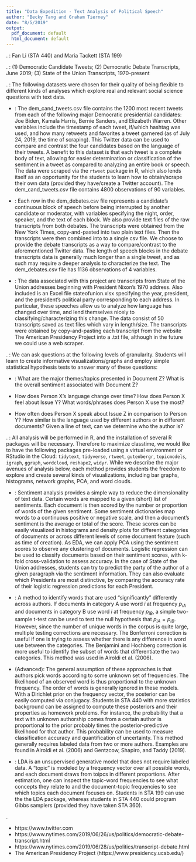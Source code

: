```yaml
---
title: "Data Expedition - Text Analysis of Political Speech"
author: "Becky Tang and Graham Tierney"
date: "8/5/2019"
output:
  pdf_document: default
  html_document: default
---
```

\noindent 1. \textbf{Sponsoring faculty members}: Fan Li (STA 440) and Maria Tackett (STA 199)
  
\noindent 2. \textbf{Title of datasets}: (1) Democratic Candidate Tweets; (2) Democratic Debate Transcripts, June 2019; (3) State of the Union Transcripts, 1970-present
  
\noindent 3. \textbf{Description}: The following datasets were chosen for their quality of being flexible to different kinds of analyses which explore real and relevant social science questions with text data. 

  + \textbf{Democratic Candidate Tweets}: The dem_cand_tweets.csv file contains the 1200 most recent tweets from each of the following major Democratic presidential candidates: Joe Biden, Kamala Harris, Bernie Sanders, and Elizabeth Warren. Other variables include the timestamp of each tweet, if/which hashtag was used, and how many retweets and favorites a tweet garnered (as of July 24, 2019, the time of scraping). This Twitter data can be used to compare and contrast the four candidates based on the language of their tweets. A benefit to this dataset is that each tweet is a complete body of text, allowing for easier determination or classification of the sentiment in a tweet as compared to analyzing an entire book or speech. The data were scraped via the ``rtweet`` package in R, which also lends itself as an opportunity for the students to learn how to obtain/scrape their own data (provided they have/create a Twitter account). The dem_cand_tweets.csv file contains 4800 observations of 90 variables.

  + \textbf{Democratic Debate Transcripts, June 2019}: Each row in the dem_debates.csv file represents a candidate's continuous block of speech before being interrupted by another candidate or moderator, with variables specifying the night, order, speaker, and the text of each block. We also provide text files of the raw transcripts from both debates. The transcripts were obtained from the New York Times, copy-and-pasted into two plain text files. Then the transcripts were then combined into to a single csv file. We choose to provide the debate transcripts as a way to compare/contrast to the aforementioned Twitter data. The length of speech blocks in the debate transcripts data is generally much longer than a single tweet, and as such may require a deeper analysis to characterize the text. The dem_debates.csv file has 1136 observations of 4 variables.

  + \textbf{State of the Union Transcripts, 1970-present}: The data associated with this project are transcripts from State of the Union addresses beginning with President Nixon's 1970 address. Also included is an Excel file stateofunion.xlsx specifying the year, president, and the president's political party corresponding to each address. In particular, these speeches allow us to analyze how language has changed over time, and lend themselves nicely to classifying/characterizing this change. The data consist of 50 transcripts saved as text files which vary in length/size. The transcripts were obtained by copy-and-pasting each transcript from the website The American Presidency Project into a .txt file, although in the future we could use a web scraper. 
    
\noindent 4. \textbf{Potential classroom exercises}: We can ask questions at the following levels of granularity. Students will learn to create informative visualizations/graphs and employ simple statistical hypothesis tests to answer many of these questions:

  + \textbf{Document specific}: What are the major themes/topics presented in Document Z? What is the overall sentiment associated with Document Z?
  
  + \textbf{Author/speaker specific} How does Person X's language change over time? How does Person X feel about Issue Y? What words/phrases does Person X use the most?
  
  + \textbf{Comparisons across documents and authors} How often does Person X speak about Issue Z in comparison to Person Y? How similar is the language used by different authors or in different documents? Given a line of text, can we determine who the author is?

\noindent 5. \textbf{Techniques}: All analysis will be performed in R, and the installation of several R packages will be necessary. Therefore to maximize classtime, we would like to have the following packages pre-loaded using a virtual environment or RStudio in the Cloud: ``tidytext``, ``tidyverse``, ``rtweet``, ``gutenbergr``, ``topicmodels``, ``igraph``, ``ggraph``, ``wordcloud``, ``reshape2``, ``widyr``. While we describe the major avenues of analysis below, each method provides students the freedom to explore and create several kinds of visualizations, including bar graphs, histograms, network graphs, PCA, and word clouds.

  + \textbf{Sentiment Analysis}: Sentiment analysis provides a simple way to reduce the dimensionality of text data. Certain words are mapped to a given (short) list of sentiments. Each document is then scored by the number or proportion of words of the given sentiment. Some sentiment dictionaries map words to a continuous positive or negative scale, and then a document's sentiment is the average or total of the score. These scores can be easily visualized in histograms and density plots for different categories of documents or across different levels of some document feature (such as time of creation). As EDA, we can apply PCA using the sentiment scores to observe any clustering of documents. Logistic regression can be used to classify documents based on their sentiment scores, with k-fold cross-validation to assess accuracy. In the case of State of the Union addresses, students can try to predict the party of the author of a given paragraph via the sentiment information. They can also evaluate which Presidents are most distinctive, by comparing the accuracy rate of their logistic regression predictions for each President. 

  + \textbf{Multiple testing for word proportions}: A method to identify words that are used “significantly” differently across authors. If documents in category A use word $i$ at frequency $p_{iA}$ and documents in category B use word $i$ at frequency $p_{iB}$, a simple two-sample t-test can be used to test the null hypothesis that $p_{iA} = p_{iB}$. However, since the number of unique words in the corpus is quite large, multiple testing corrections are necessary. The Bonferroni correction is useful if one is trying to assess whether there is any difference in word use between the categories. The Benjamini and Hochberg correction is more useful to identify the subset of words that differentiate the two categories. This method was used in Airoldi et al. (2006). 
  
  + \textbf{Bag-of-words generative models} (Advanced): The general assumption of these approaches is that authors pick words according to some unknown set of frequencies. The likelihood of an observed word is thus proportional to the unknown frequency. The order of words is generally ignored in these models. With a Dirichlet prior on the frequency vector, the posterior can be easily computed via conjugacy. Students in STA 440 with more statistics background can be assigned to compute these posteriors and their properties as homework problems. For instance, the probability that a text with unknown authorship comes from a certain author is proportional to the prior probably times the posterior-predictive likelihood for that author. This probability can be used to measure classification accuracy and quantification of uncertainty. This method generally requires labeled data from two or more authors. Examples are found in Airoldi et al. (2006) and Gentzcow, Shapiro, and Taddy (2019).
  
  + \textbf{Topic modeling with LDA}: LDA is an unsupervised generative model that does not require labeled data. A “topic” is modeled by a frequency vector over all possible words, and each document draws from toipcs in different proportions. After estimation, one can inspect the topic-word frequencies to see what concepts they relate to and the document-topic frequencies to see which topics each document focuses on. Students in STA 199 can use the the LDA package, whereas students in STA 440 could program Gibbs samplers (provided they have taken STA 360). 
  
\noindent 6. \textbf{Sources}
  
  + https://www.twitter.com
  + https://www.nytimes.com/2019/06/26/us/politics/democratic-debate-transcript.html
  + https://www.nytimes.com/2019/06/28/us/politics/transcript-debate.html
  + The American Presidency Project (https://www.presidency.ucsb.edu/)